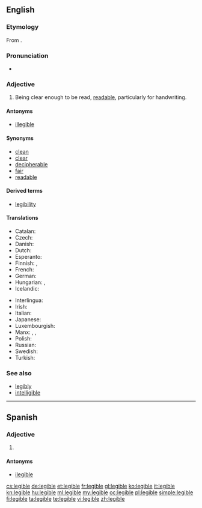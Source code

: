 ==English==

===Etymology===
From {{etyl|LL.}} {{term|legibilis||that can be read}}.

===Pronunciation===
* {{IPA|/ˈlɛd͡ʒəbl/}}

===Adjective===
{{en-adj}}

# Being clear enough to be read, [[readable]], particularly for handwriting.

====Antonyms====
* [[illegible]]

====Synonyms====
* [[clean]]
* [[clear]]
* [[decipherable]]
* [[fair]]
* [[readable]]

====Derived terms====
* [[legibility]]

====Translations====
{{trans-top|being clear enough to be read, readable, particularly for handwriting}}
* Catalan: {{t-|ca|llegible}}
* Czech: {{t-|cs|čitelný|m}}
* Danish: {{t-|da|læselig}}
* Dutch: {{t-|nl|leesbaar}}
* Esperanto: {{t-|eo|legebla}}
* Finnish: {{t-|fi|luettava}}, {{t-|fi|lukukelpoinen}}
* French: {{t+|fr|lisible}}
* German: {{t+|de|leserlich}}
* Hungarian: {{t+|hu|olvasható}}, {{t-|hu|elolvasható}}
* Icelandic: {{t+|is|læsilegur}}
{{trans-mid}}
* Interlingua: {{t-|ia|legible}}
* Irish: {{t-|ga|inléite}}
* Italian: {{t-|it|leggibile}}
* Japanese: {{t-|ja|読みやすい|tr=yomiyasui}}
* Luxembourgish: {{t-|lb|lieserlech}}
* Manx: {{t-|gv|so-lhaih}}, {{t-|gv|lhaihagh}}, {{t-|gv|lhaihoil}}
* Polish: {{t+|pl|czytelny|m}}
* Russian: {{t+|ru|разборчивый|tr=razbórčivyj|sc=Cyrl}}
* Swedish: {{t+|sv|läsbar}}
* Turkish: {{t+|tr|okunaklı}}
{{trans-bottom}}

===See also===
* [[legibly]]
* [[intelligible]]

----

==Spanish==

===Adjective===
{{es-adj}}

# {{l|en|legible}}

====Antonyms====
* [[ilegible]]

[[cs:legible]]
[[de:legible]]
[[et:legible]]
[[fr:legible]]
[[gl:legible]]
[[ko:legible]]
[[it:legible]]
[[kn:legible]]
[[hu:legible]]
[[ml:legible]]
[[my:legible]]
[[oc:legible]]
[[pl:legible]]
[[simple:legible]]
[[fi:legible]]
[[ta:legible]]
[[te:legible]]
[[vi:legible]]
[[zh:legible]]